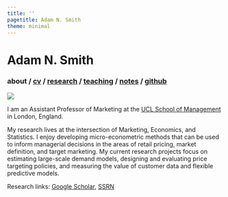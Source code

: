 ```yaml
---
title: ''
pagetitle: Adam N. Smith
theme: minimal
---
```


<div class="container">

<h1> Adam N. Smith </h1> 

<h3> 
about / 
<a href=files/smith-cv.pdf target="_blank">cv</a> /
[research](research.html) /
[teaching](teaching.html) /
[notes](notes.html) /
<a href="https://github.com/adam-n-smith" target="_blank">github</a>
</h3> 

<img src="files/adam-smith.jpg" class="center">

I am an Assistant Professor of Marketing at the [UCL School of Management](https://www.mgmt.ucl.ac.uk) in London, England.

My research lives at the intersection of Marketing, Economics, and Statistics. I enjoy developing micro-econometric methods that can be used to inform managerial decisions in the areas of retail pricing, market definition, and target marketing. My current research projects focus on estimating large-scale demand models, designing and evaluating price targeting policies, and measuring the value of customer data and flexible predictive models.

Research links: 
<a href="https://scholar.google.com/citations?hl=en&user=V48pzb0AAAAJ" target="_blank">Google Scholar</a>, 
<a href="https://papers.ssrn.com/sol3/cf_dev/AbsByAuth.cfm?per_id=2615768" target="_blank">SSRN</a>

</div>

